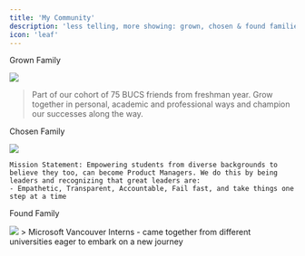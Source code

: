 ```yaml
---
title: 'My Community'
description: 'less telling, more showing: grown, chosen & found families'
icon: 'leaf'
---
```

<Tip>
  Grown Family
</Tip>

<img
  src="images/friends.jpg"
/>

  > Part of our cohort of 75 BUCS friends from freshman year. Grow together in personal, academic and professional ways and champion our successes along the way.


<Tip>
  Chosen Family
</Tip>

<img
  src="images/pmc.jpg"
/>

    Mission Statement: Empowering students from diverse backgrounds to believe they too, can become Product Managers. We do this by being leaders and recognizing that great leaders are: 
    - Empathetic, Transparent, Accountable, Fail fast, and take things one step at a time


<Tip>
  Found Family
</Tip>

<img
  src="images/interns.jpg"
/>
    > Microsoft Vancouver Interns - came together from different universities eager to embark on a new journey 
